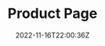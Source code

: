 ---
slug: "product-page"
title: "Product Page"
description: "Product Landing Page built for fake Best Games company. Practice Responsive Web Design."
techs:
  - "html"
  - "css"
  - "bootstrap"
date: "2022-11-16T22:00:36Z"
repoUrl: "https://github.com/PabloPicas0/Product-Page"
homepageUrl: "https://pablopicas0.github.io/Product-Page/"
banner: "./images/banner.jpg"
---
